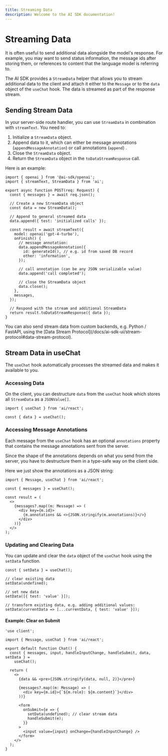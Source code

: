 ```yaml
---
title: Streaming Data
description: Welcome to the AI SDK documentation!
---
```


# Streaming Data

It is often useful to send additional data alongside the model's response.
For example, you may want to send status information, the message ids after storing them,
or references to content that the language model is referring to.

The AI SDK provides a `StreamData` helper that allows you to stream additional data to the client
and attach it either to the `Message` or to the `data` object of the `useChat` hook.
The data is streamed as part of the response stream.

## Sending Stream Data

In your server-side route handler, you can use `StreamData` in combination with `streamText`.
You need to:

1. Initialize a `StreamData` object.
2. Append data to it, which can either be message annotations (`appendMessageAnnotation`) or call annotations (`append`) .
3. Close the `StreamData` object.
4. Return the `StreamData` object in the `toDataStreamResponse` call.

Here is an example:

```tsx highlight="7,8,10,11, 16-20,22,23,25,26,31,32"
import { openai } from '@ai-sdk/openai';
import { streamText, StreamData } from 'ai';

export async function POST(req: Request) {
  const { messages } = await req.json();

  // Create a new StreamData object
  const data = new StreamData();

  // Append to general streamed data
  data.append({ test: 'initialized calls' });

  const result = await streamText({
    model: openai('gpt-4-turbo'),
    onFinish() {
      // message annotation:
      data.appendMessageAnnotation({
        id: generateId(), // e.g. id from saved DB record
        other: 'information',
      });

      // call annotation (can be any JSON serializable value)
      data.append('call completed');

      // close the StreamData object
      data.close();
    },
    messages,
  });

  // Respond with the stream and additional StreamData
  return result.toDataStreamResponse({ data });
}
```

<Note>
  You can also send stream data from custom backends, e.g. Python / FastAPI,
  using the [Data Stream
  Protocol](/docs/ai-sdk-ui/stream-protocol#data-stream-protocol).
</Note>

## Stream Data in useChat

The `useChat` hook automatically processes the streamed data and makes it available to you.

### Accessing Data

On the client, you can destructure `data` from the `useChat` hook which stores all `StreamData`
as a `JSONValue[]`.

```tsx
import { useChat } from 'ai/react';

const { data } = useChat();
```

### Accessing Message Annotations

Each message from the `useChat` hook has an optional `annotations` property that contains
the message annotations sent from the server.

Since the shape of the annotations depends on what you send from the server,
you have to destructure them in a type-safe way on the client side.

Here we just show the annotations as a JSON string:

```tsx highlight="9"
import { Message, useChat } from 'ai/react';

const { messages } = useChat();

const result = (
  <>
    {messages?.map((m: Message) => (
      <div key={m.id}>
        {m.annotations && <>{JSON.stringify(m.annotations)}</>}
      </div>
    ))}
  </>
);
```

### Updating and Clearing Data

You can update and clear the `data` object of the `useChat` hook using the `setData` function.

```tsx
const { setData } = useChat();

// clear existing data
setData(undefined);

// set new data
setData([{ test: 'value' }]);

// transform existing data, e.g. adding additional values:
setData(currentData => [...currentData, { test: 'value' }]);
```

#### Example: Clear on Submit

```tsx highlight="18-21"
'use client';

import { Message, useChat } from 'ai/react';

export default function Chat() {
  const { messages, input, handleInputChange, handleSubmit, data, setData } =
    useChat();

  return (
    <>
      {data && <pre>{JSON.stringify(data, null, 2)}</pre>}

      {messages?.map((m: Message) => (
        <div key={m.id}>{`${m.role}: ${m.content}`}</div>
      ))}

      <form
        onSubmit={e => {
          setData(undefined); // clear stream data
          handleSubmit(e);
        }}
      >
        <input value={input} onChange={handleInputChange} />
      </form>
    </>
  );
}
```
